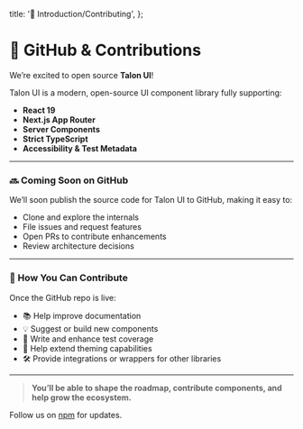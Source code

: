   title: '📘 Introduction/Contributing',
};

# 🤝 GitHub & Contributions

We’re excited to open source **Talon UI**!

Talon UI is a modern, open-source UI component library fully supporting:

- **React 19**
- **Next.js App Router**
- **Server Components**
- **Strict TypeScript**
- **Accessibility & Test Metadata**

---

### 🔜 Coming Soon on GitHub

We’ll soon publish the source code for Talon UI to GitHub, making it easy to:

- Clone and explore the internals
- File issues and request features
- Open PRs to contribute enhancements
- Review architecture decisions

---

### 👥 How You Can Contribute

Once the GitHub repo is live:

- 📚 Help improve documentation
- 💡 Suggest or build new components
- 🧪 Write and enhance test coverage
- 🎨 Help extend theming capabilities
- 🛠 Provide integrations or wrappers for other libraries

---

> **You’ll be able to shape the roadmap, contribute components, and help grow the ecosystem.**

Follow us on [npm](https://www.npmjs.com/package/@reactnextjsguru/talon-ui) for updates.
